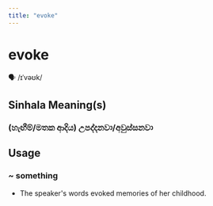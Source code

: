 ```yaml
---
title: "evoke"
---
```


# evoke

🗣️ /ɪˈvəʊk/

## Sinhala Meaning(s)

### (හැඟීම්/මතක ආදිය) උපද්දනවා/අවුස්සනවා

## Usage

### ~ something

- The speaker's words evoked memories of her childhood.


